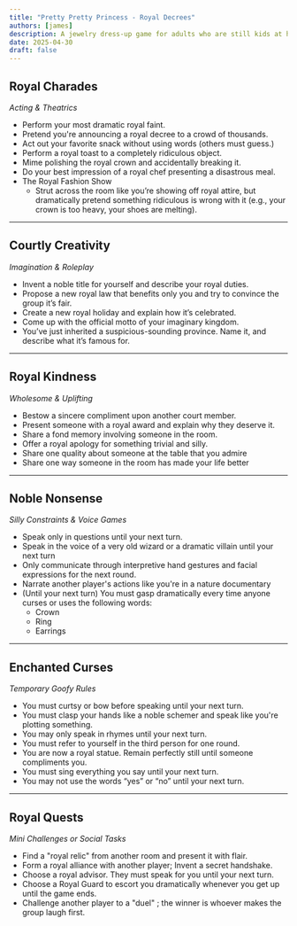 ```yaml
---
title: "Pretty Pretty Princess - Royal Decrees"
authors: [james]
description: A jewelry dress-up game for adults who are still kids at heart
date: 2025-04-30
draft: false
---
```


## Royal Charades
_Acting & Theatrics_

- Perform your most dramatic royal faint.
- Pretend you're announcing a royal decree to a crowd of thousands.
- Act out your favorite snack without using words (others must guess.)
- Perform a royal toast to a completely ridiculous object.
- Mime polishing the royal crown and accidentally breaking it.
- Do your best impression of a royal chef presenting a disastrous meal.
- The Royal Fashion Show
	- Strut across the room like you’re showing off royal attire, but dramatically pretend something ridiculous is wrong with it (e.g., your crown is too heavy, your shoes are melting).
---
## Courtly Creativity
_Imagination & Roleplay_

- Invent a noble title for yourself and describe your royal duties.
- Propose a new royal law that benefits only you and try to convince the group it’s fair.
- Create a new royal holiday and explain how it’s celebrated.
- Come up with the official motto of your imaginary kingdom.
- You’ve just inherited a suspicious-sounding province. Name it, and describe what it’s famous for.
---
## Royal Kindness
_Wholesome & Uplifting_

- Bestow a sincere compliment upon another court member.
- Present someone with a royal award and explain why they deserve it.
- Share a fond memory involving someone in the room.
- Offer a royal apology for something trivial and silly.
- Share one quality about someone at the table that you admire
- Share one way someone in the room has made your life better
---
## Noble Nonsense
_Silly Constraints & Voice Games_

- Speak only in questions until your next turn.
- Speak in the voice of a very old wizard or a dramatic villain until your next turn
- Only communicate through interpretive hand gestures and facial expressions for the next round.
- Narrate another player's actions like you're in a nature documentary
- (Until your next turn) You must gasp dramatically every time anyone curses or uses the following words:
	- Crown
	- Ring
	- Earrings
---
## Enchanted Curses
_Temporary Goofy Rules_

- You must curtsy or bow before speaking until your next turn.
- You must clasp your hands like a noble schemer and speak like you're plotting something.
- You may only speak in rhymes until your next turn.
- You must refer to yourself in the third person for one round.
- You are now a royal statue. Remain perfectly still until someone compliments you.
- You must sing everything you say until your next turn.
- You may not use the words “yes” or “no” until your next turn.
---
## Royal Quests
_Mini Challenges or Social Tasks_

- Find a "royal relic" from another room and present it with flair.
- Form a royal alliance with another player; Invent a secret handshake.
- Choose a royal advisor. They must speak for you until your next turn.
- Choose a Royal Guard to escort you dramatically whenever you get up until the game ends.
- Challenge another player to a "duel" ; the winner is whoever makes the group laugh first.